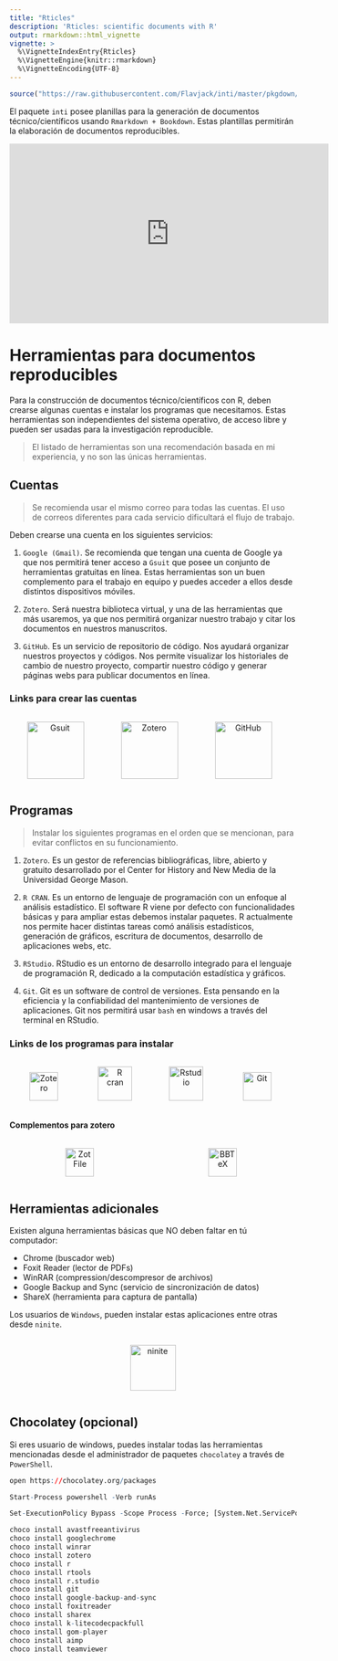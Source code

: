 ---
title: "Rticles"
description: 'Rticles: scientific documents with R'
output: rmarkdown::html_vignette
vignette: >
  %\VignetteIndexEntry{Rticles}
  %\VignetteEngine{knitr::rmarkdown}
  %\VignetteEncoding{UTF-8}
---

```{r setup, include=FALSE}
source("https://raw.githubusercontent.com/Flavjack/inti/master/pkgdown/favicon/docs.r")
```

El paquete `inti` posee planillas para la generación de documentos técnico/científicos usando `Rmarkdown + Bookdown`. Estas plantillas permitirán la elaboración de documentos reproducibles.

```{=html}
<p align="center"><iframe width="560" height="315" src="https://www.youtube-nocookie.com/embed/videoseries?list=PLSQMdOu57lj9HTZNed2-q3WpQfIGraA1V" title="YouTube video player" frameborder="0" allow="accelerometer; autoplay; clipboard-write; encrypted-media; gyroscope; picture-in-picture" allowfullscreen></iframe></p>
```

# Herramientas para documentos reproducibles

Para la construcción de documentos técnico/científicos con R, deben crearse algunas cuentas e instalar los programas que necesitamos. Estas herramientas son independientes del sistema operativo, de acceso libre y pueden ser usadas para la investigación reproducible.

> El listado de herramientas son una recomendación basada en mi experiencia, y no son las únicas herramientas.

## Cuentas

> Se recomienda usar el mismo correo para todas las cuentas. El uso de correos diferentes para cada servicio dificultará el flujo de trabajo.

Deben crearse una cuenta en los siguientes servicios:

1. `Google (Gmail)`. Se recomienda que tengan una cuenta de Google ya que nos permitirá tener acceso a `Gsuit` que posee un conjunto de herramientas gratuitas en línea. Estas herramientas son un buen complemento para el trabajo en equipo y puedes acceder a ellos desde distintos dispositivos móviles.

1. `Zotero`. Será nuestra biblioteca virtual, y una de las herramientas que más usaremos, ya que nos permitirá organizar nuestro trabajo y citar los documentos en nuestros manuscritos.

1. `GitHub`. Es un servicio de repositorio de código. Nos ayudará organizar nuestros proyectos y códigos. Nos permite visualizar los historiales de cambio de nuestro proyecto, compartir nuestro código y generar páginas webs para publicar documentos en línea.

### Links para crear las cuentas

```{=html}
<div id=footer style="width:100%; margin:auto;">
  <div style="display:inline-block; width:32%">

  <p style="text-align:center; vertical-align:middle"> 
  <a target="_blank" href="https://accounts.google.com/signup/v2/webcreateaccount?continue=https%3A%2F%2Fwww.google.com%2F%3Fgws_rd%3Dssl&hl=es-419&dsh=S-352003840%3A1585079101705388&gmb=exp&biz=false&flowName=GlifWebSignIn&flowEntry=SignUp"><img src="files/gsuit.png" style="height:100px" title="Gsuit" alt="Gsuit"></a>  
  </p></div>
  
  <div style="display:inline-block; width:32%">
  <p style="text-align:center; vertical-align:middle">
  <a target="_blank" href="https://www.zotero.org/user/register"><img src="https://dutchdissenters.net/wp/wp-content/uploads/2018/01/zotero-logo.png" style="height:100px" title="Zotero" alt="Zotero"></a> 
  </p></div>
  
  <div style="display:inline-block; width:32%"> 
  <p style="text-align:center; vertical-align:middle"> 
  <a target="_blank" href="https://github.com/join?source=login"><img src="https://www.enriquedans.com/wp-content/uploads/2018/06/GitHub-Octocat.jpg" style="height:100px" title="GitHub" alt="GitHub"></a></p>
  </div>
  
</div>
```

## Programas

> Instalar los siguientes programas en el orden que se mencionan, para evitar conflictos en su funcionamiento.

1. `Zotero`. Es un gestor de referencias bibliográficas, libre, abierto y gratuito desarrollado por el Center for History and New Media de la Universidad George Mason.

1. `R CRAN`. Es un entorno de lenguaje de programación con un enfoque al análisis estadístico. El software R viene por defecto con funcionalidades básicas y para ampliar estas debemos instalar paquetes. R actualmente nos permite hacer distintas tareas comó análisis estadísticos, generación de gráficos, escritura de documentos, desarrollo de aplicaciones webs, etc.

1. `RStudio`. RStudio es un entorno de desarrollo integrado para el lenguaje de programación R, dedicado a la computación estadística y gráficos.

1. `Git`. Git es un software de control de versiones. Esta pensando en la eficiencia y la confiabilidad del mantenimiento de versiones de aplicaciones. Git nos permitirá usar `bash` en windows a través del terminal en RStudio.

### Links de los programas para instalar

```{=html}
<div id=footer style="width:100%; margin:auto;">
  
  <div style="display:inline-block; width:24%">
  <p style="text-align:center; vertical-align:middle">
  <a target="_blank" href="https://www.zotero.org/download/"><img src="https://www.zotero.org/static/images/bs4theme/zotero-logo.1519312231.svg" style="height:50px" title="Zotero" alt="Zotero"></a> 
  </p></div>
  
  <div style="display:inline-block; width:24%">
  <p style="text-align:center; vertical-align:middle">
  <a target="_blank" href="https://cran.r-project.org/"><img src="https://cran.r-project.org/Rlogo.svg" style="height:60px" title="R cran" alt="R cran"></a> 
  </p></div>
  
  <div style="display:inline-block; width:24%"> 
  <p style="text-align:center; vertical-align:middle">
  <a target="_blank" href="https://www.rstudio.com/products/rstudio/download/"><img src="https://d33wubrfki0l68.cloudfront.net/62bcc8535a06077094ca3c29c383e37ad7334311/a263f/assets/img/logo.svg" style="height:60px" title="Rstudio" alt="Rstudio"></a> 
  </p></div>
  
  <div style="display:inline-block; width:24%"> 
  <p style="text-align:center; vertical-align:middle"> 
  <a target="_blank" href="https://git-scm.com/downloads"><img src="https://git-scm.com/images/logo@2x.png" style="height:50px" title="Git" alt="Git"></a> 
  </p></div>
  
</div>
```

#### Complementos para zotero

```{=html}
<div id=footer style="width:100%; margin:auto;">
  
  <div style="display:inline-block; width:49%">
  <p style="text-align:center; vertical-align:middle">
  <a target="_blank" href="http://zotfile.com/"><img src="https://flavjack.github.io/inti/img/zotfile.png" style="height:50px" title="ZotFile" alt="ZotFile"></a> 
  </p></div>
  
  <div style="display:inline-block; width:49%">
  <p style="text-align:center; vertical-align:middle">
  <a target="_blank" href="https://retorque.re/zotero-better-bibtex/"><img src="https://flavjack.github.io/inti/img/bibtex.png" style="height:50px" title="Better BibTeX" alt="BBTeX"></a> 
  </p></div>
  
</div>
```

## Herramientas adicionales

Existen alguna herramientas básicas que NO deben faltar en tú computador:

- Chrome (buscador web)
- Foxit Reader (lector de PDFs)
- WinRAR (compression/descompresor de archivos)
- Google Backup and Sync (servicio de sincronización de datos)
- ShareX (herramienta para captura de pantalla)

Los usuarios de `Windows`, pueden instalar estas aplicaciones entre otras desde `ninite`. 

```{=html}
<div style="display:inline-block; width:100%"> 

<p style="text-align:center; vertical-align:middle"> 
<a target="_blank" href="https://ninite.com/"><img src="https://d8f7mp21btv4f.cloudfront.net/crystal/img/brand-95c4357c0068bf934474cf8b7721890a.png" style="height:80px" title="ninite" alt="ninite"></a> 
</p>
  
</div>
```

## Chocolatey (opcional)

Si eres usuario de windows, puedes instalar todas las herramientas mencionadas desde el administrador de paquetes `chocolatey` a través de `PowerShell`.

```{r, echo=TRUE, eval = FALSE}
open https://chocolatey.org/packages

Start-Process powershell -Verb runAs

Set-ExecutionPolicy Bypass -Scope Process -Force; [System.Net.ServicePointManager]::SecurityProtocol = [System.Net.ServicePointManager]::SecurityProtocol -bor 3072; iex ((New-Object System.Net.WebClient).DownloadString('https://chocolatey.org/install.ps1'))

choco install avastfreeantivirus
choco install googlechrome
choco install winrar
choco install zotero
choco install r
choco install rtools
choco install r.studio
choco install git
choco install google-backup-and-sync
choco install foxitreader
choco install sharex
choco install k-litecodecpackfull
choco install gom-player
choco install aimp
choco install teamviewer
```

